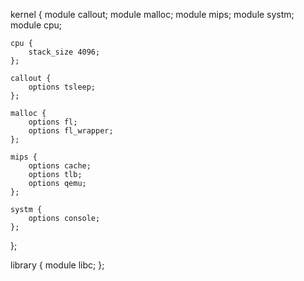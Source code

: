 kernel {
	module callout;
	module malloc;
	module mips;
	module systm;
	module cpu;

	cpu {
		stack_size 4096;
	};

	callout {
		options tsleep;
	};

	malloc {
		options fl;
		options fl_wrapper;
	};

	mips {
		options cache;
		options tlb;
		options qemu;
	};

	systm {
		options console;
	};
};

library {
	module libc;
};
